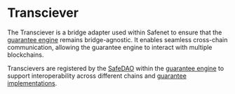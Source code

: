 # Transciever

The Transciever is a bridge adapter used within Safenet to ensure that the [guarantee engine](./guarantee-engine.mdx) remains bridge-agnostic. 
It enables seamless cross-chain communication, allowing the guarantee engine to interact with multiple blockchains. 

Transcievers are registered by the [SafeDAO](./safe-dao.mdx) within the [guarantee engine](./guarantee-engine.mdx) to support interoperability across different chains and [guarantee implementations](./guarantee-implementation.mdx).

